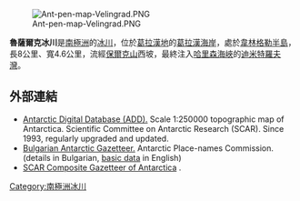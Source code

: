 [[Image:Ant-pen-map-Velingrad.PNG|thumb]]

'''魯薩爾克冰川'''是[[南極洲|南極洲]]的[[冰川|冰川]]，位於[[葛拉漢地|葛拉漢地]]的[[葛拉漢海岸|葛拉漢海岸]]，處於[[韋林格勒半島|韋林格勒半島]]，長8公里、寬4.6公里，流經[[保爾克山|保爾克山]]西坡，最終注入[[哈里森海峽|哈里森海峽]]的[[迪米特羅夫灣|迪米特羅夫灣]]。

{{coord|65|58|30|S|64|57|20|W|display=title}}

==外部連結==
* [http://www.add.scar.org Antarctic Digital Database (ADD).] {{Wayback|url=http://www.add.scar.org/ |date=20170305000653 }} Scale 1:250000 topographic map of Antarctica. Scientific Committee on Antarctic Research (SCAR). Since 1993, regularly upgraded and updated.
* [http://apcbg.org/gazet-bg.doc Bulgarian Antarctic Gazetteer.] {{Wayback|url=http://apcbg.org/gazet-bg.doc |date=20160206203828 }} Antarctic Place-names Commission. (details in Bulgarian, [http://apcbg.org/gazet.htm basic data] {{Wayback|url=http://apcbg.org/gazet.htm |date=20160304071225 }} in English)
* [http://data.aad.gov.au/aadc/gaz/scar/ SCAR Composite Gazetteer of Antarctica] {{WebCite|url=https://www.webcitation.org/5ug2CfC7m?url=http://data.aad.gov.au/aadc/gaz/scar/ |date=20101202140255 |dateformat=iso }}.

{{DEFAULTSORT:Rusalka Glacier}}
[[Category:南極洲冰川|Category:南極洲冰川]]


{{GrahamCoast-geo-stub}}